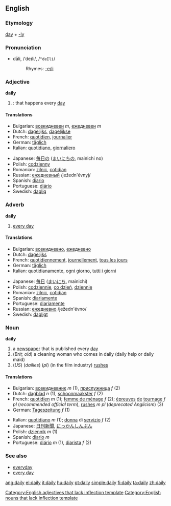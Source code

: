==English==

===Etymology===
[[day]] + [[-ly]]

===Pronunciation===
*dāli, /ˈdeɪli/, /<tt>"deIli</tt>/
*:Rhymes: [[Rhymes:English:-eɪli|-eɪli]]

===Adjective===
'''daily'''

#{{time}}: that happens every [[day]]

====Translations====
{{top}}
*Bulgarian: [[всекидневен]] ''m'', [[ежедневен]] ''m''
*Dutch: [[dagelijks]], [[dagelijkse]]
*French: [[quotidien]], [[journalier]]
*German: [[täglich]]
*Italian: [[quotidiano]], [[giornaliero]]
{{mid}}
*Japanese: [[毎日の]] ([[まいにちの]], mainichi no)
*Polish: [[codzienny]]
*Romanian: [[zilnic]], [[cotidian]]
*Russian: [[ежедневный]] /ježedn'évnyj/
*Spanish: [[diario]]
*Portuguese: [[diário]]
*Swedish: [[daglig]]
{{bottom}}

===Adverb===
'''daily'''

# [[every day]]

====Translations====
{{top}}
*Bulgarian: [[всекидневно]], [[ежедневно]]
*Dutch: [[dagelijks]]
*French: [[quotidiennement]], [[journellement]], [[tous les jours]]
*German: [[täglich]]
*Italian: [[quotidianamente]], [[ogni giorno]], [[tutti i giorni]]
{{mid}}
*Japanese: [[毎日]] ([[まいにち]], mainichi)
*Polish: [[codziennie]], [[co dzień]], [[dziennie]]
*Romanian: [[zilnic]], [[cotidian]]
*Spanish: [[diariamente]]
*Portuguese: [[diariamente]]
*Russian: [[ежедневно]] /ježedn'évno/ 
*Swedish: [[dagligt]]
{{bottom}}

===Noun===
'''daily'''

# a [[newspaper]] that is published every [[day]]
# (''Brit; old'') a cleaning woman who comes in daily (daily help or daily maid)
# (''US'') (''dailies'') (''pl'') (in the film industry) [[rushes]]

====Translations====
{{top}}
*Bulgarian: [[всекидневник]] ''m'' (1), [[прислужница]] ''f'' (2)
*Dutch: [[dagblad]] ''n'' (1), [[schoonmaakster]] ''f'' (2)
*French: [[quotidien]] ''m'' (1); [[femme de ménage]] ''f'' (2); [[épreuves]] [[de]] [[tournage]] ''f pl'' (''recommended official term''), [[rushes]] ''m pl'' (''deprecated Anglicism'') (3)
*German: [[Tageszeitung]] ''f'' (1)
{{mid}}
*Italian: [[quotidiano]] ''m'' (1); [[donna]] di [[servizio]] ''f'' (2)
*Japanese: [[日刊新聞]], [[にっかんしんぶん]]
*Polish: [[dziennik]] ''m'' (1)
*Spanish: [[diario]] ''m''
* Portuguese: [[diário]] ''m'' (1), [[diarista]] ''f'' (2)
{{bottom}}

===See also===
*[[everyday]]
*[[every day]]

[[Category:English adjectives that lack inflection template]]
[[Category:English nouns that lack inflection template]]

[[ang:daily]]
[[el:daily]]
[[it:daily]]
[[hu:daily]]
[[pt:daily]]
[[simple:daily]]
[[fi:daily]]
[[ta:daily]]
[[zh:daily]]